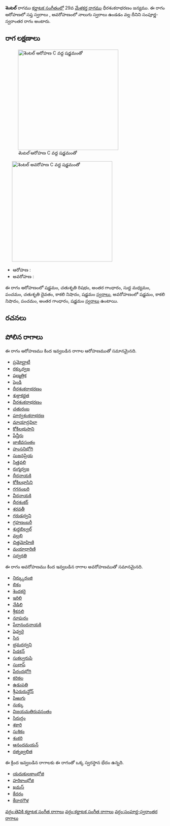 {{Infobox ragam
	| name          	= శెంటల్
	| synonym	    	= 
	| mela          	= 
	| chakra        	= 
	| janaka        	= 
	| type          	= సంపూర్ణ-స్వరాంతర
	| arohanam      	= {{svaraC|S|R2|G3|M1|P|D2|N3|S'}} 
	| avarohanam    	= {{svaraC|S'|N3|P|G3|S}}
	| jeeva         	=
	| chhaya        	=
	| nyasa         	=
	| vishesha      	= 
	| equivalent  		= 
}}
{{కర్ణాటక సంగీత రాగాలు}}
'''శెంటల్''' రాగము [[కర్ణాటక సంగీతం]]లో 29వ [[మేళకర్త రాగము]] ధీరశంకరాభరణం జన్యము.  ఈ రాగం ఆరోహణలో సప్త స్వరాలు , అవరోహణంలో నాలుగు స్వరాలు ఉండడం వల్ల దీనిని సంపూర్ణ-స్వరాంతర రాగం అంటారు.


==రాగ లక్షణాలు==
[[Image:shental_ar_kb2wiki.png|thumb|right|316px|''శెంటల్'' ఆరోహణ C వద్ద షడ్జమంతో]]
	[[Image:shental_av_kb2wiki.png|thumb|right|316px|''శెంటల్'' అవరోహణ C వద్ద షడ్జమంతో]]

* ఆరోహణ : {{svaraC|S|R2|G3|M1|P|D2|N3|S'}} 
* అవరోహణ : {{svaraC|S'|N3|P|G3|S}}

ఈ రాగం ఆరోహణంలో షడ్జమం, చతుశృతి రిషభం, అంతర గాంధారం, సుద్ద మధ్యమం, పంచమం, చతుశృతి దైవతం, కాకలి  నిషాదం, షడ్జమం [[స్వరాలు]], అవరోహణంలో షడ్జమం, కాకలి  నిషాదం, పంచమం, అంతర గాంధారం, షడ్జమం [[స్వరాలు]] ఉంటాయి.

==రచనలు==



==పోలిన రాగాలు==
ఈ రాగం ఆరోహణము కింద ఇవ్వబడిన రాగాల ఆరోహణముతో సమానమైనది.
* [[ప్రమోద్ఘాటీ]]
* [[రక్కుధ్వజ]]
* [[షణ్మత్రిక]]
* [[షెండి]]
* [[ధీరశంకరాభరణం]]
* [[శుక్లాకర్ణత]]
* [[వీరశంకరాభరణం]]
* [[చతురంబ]]
* [[పూర్వశంకరాభరణ]]
* [[మాయాద్రవిలా]]
* [[కోకిలభుసాని]]
* [[షేన్తీరు]]
* [[జాజీవసంతం]]
* [[హంసనిభోగి]]
* [[సుజనప్రియ]]
* [[సిత్తవలి]]
* [[ రుగ్మధ్వజ]]
* [[ధీరనాయకి]]
* [[కోకిలభాసిని]]
* [[గగనంబరి]]
* [[ వీరనాయకి]]
* [[ధీరశంకర్]]
* [[ శరవతీ]]
* [[గరుడధ్వని]]
* [[ గ్రహణంబరీ]]
* [[ శుధ్ధబిల్వల్]]
* [[వల్లభి]]
* [[చిత్తమోహిణి]]
* [[మయాధారిణి]]
* [[సర్వరతి]]

ఈ రాగం అవరోహణము కింద ఇవ్వబడిన రాగాల అవరోహణముతో సమానమైనది.
* [[నిర్క్కురంజి]]
* [[బికం]]
* [[శెందకరై]]
* [[ఇరిలి]]
* [[నేడిలి]]
* [[శ్రీకనలి]]
* [[నూపురం]]
* [[పేరానందనాయకి]]
* [[షెవ్వరై]]
* [[సిన]]
* [[భ్రమరధ్వని]]
* [[పిడకన్]]
* [[సుకల్వరుపి]]
* [[సుభాష్]]
* [[పేరందభోగి]]
* [[కరికల]]
* [[ఉడుపతి]]
* [[ శ్రీఎరురున్డోన్]]
* [[పిఱుగు]]
* [[నుక్కు]]
* [[విజయమతిరువసంతం]]
* [[సిరుద్రం]]
* [[శకారి]]
* [[సుశికం]]
* [[శంకరి]]
* [[ఆనందమయన్]]
* [[రత్నజ్వలిత]]

ఈ క్రింద ఇవ్వబడిన రాగాలకు ఈ రాగంతో ఒక్క స్వరస్థాన భేదం ఉన్నది.
* [[యదుకులకాంభోజి]]
* [[హరికాంభోజి]]
* [[ఖమస్]]
* [[కేదరం]]
* [[కేదారగౌళ]]



[[వర్గం:తెవికి కర్ణాటక సంగీత రాగాలు]]
[[వర్గం:కర్ణాటక సంగీత రాగాలు]]
[[వర్గం:సంపూర్ణ-స్వరాంతర రాగాలు]]